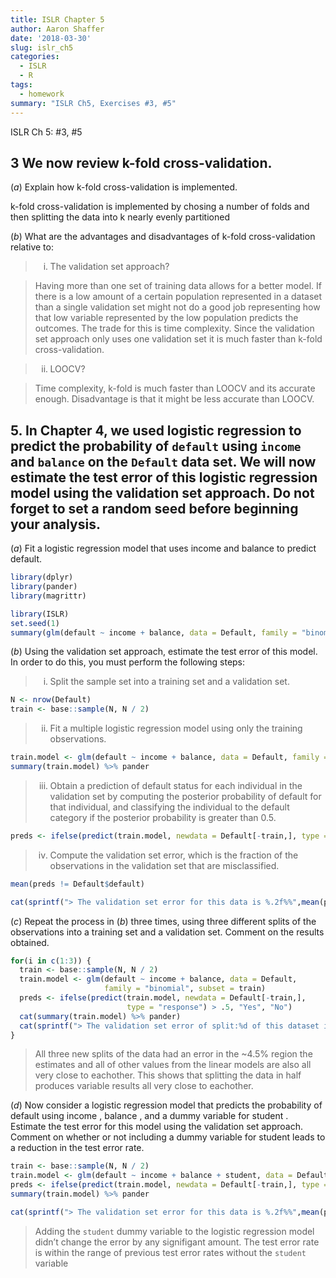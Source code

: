 ```yaml
---
title: ISLR Chapter 5
author: Aaron Shaffer
date: '2018-03-30'
slug: islr_ch5
categories:
  - ISLR
  - R
tags:
  - homework
summary: "ISLR Ch5, Exercises #3, #5"
---
```


ISLR Ch 5: #3, #5

## 3 We now review k-fold cross-validation.

$(a)$ Explain how k-fold cross-validation is implemented.

k-fold cross-validation is implemented by chosing a number of folds and then splitting the data into k nearly evenly partitioned 

$(b)$ What are the advantages and disadvantages of k-fold cross-validation relative to:

> i. The validation set approach?

> Having more than one set of training data allows for a better model.  If there is a low amount of a certain population represented in a dataset than a single validation set might not do a good job representing how that low variable represented by the low population predicts the outcomes.  The trade for this is time complexity.  Since the validation set approach only uses one validation set it is much faster than k-fold cross-validation.

> ii. LOOCV?

> Time complexity, k-fold is much faster than LOOCV and its accurate enough.  Disadvantage is that it might be less accurate than LOOCV.

## 5. In Chapter 4, we used logistic regression to predict the probability of `default` using `income` and `balance` on the `Default` data set. We will now estimate the test error of this logistic regression model using the validation set approach. Do not forget to set a random seed before beginning your analysis.

$(a)$ Fit a logistic regression model that uses income and balance to predict default.

```r
library(dplyr)
library(pander)
library(magrittr)
```

```r
library(ISLR)
set.seed(1)
summary(glm(default ~ income + balance, data = Default, family = "binomial"))$coefficient %>% pander
```

$(b)$ Using the validation set approach, estimate the test error of this model. In order to do this, you must perform the following steps:

> i. Split the sample set into a training set and a validation set.

```r
N <- nrow(Default)
train <- base::sample(N, N / 2)
```
> ii. Fit a multiple logistic regression model using only the training observations.

```r
train.model <- glm(default ~ income + balance, data = Default, family = "binomial", subset = train)
summary(train.model) %>% pander
```
> iii. Obtain a prediction of default status for each individual in the validation set by computing the posterior probability of default for that individual, and classifying the individual to the default category if the posterior probability is greater than 0.5.

```r
preds <- ifelse(predict(train.model, newdata = Default[-train,], type = "response") > .5, "Yes", "No")
```

> iv. Compute the validation set error, which is the fraction of the observations in the validation set that are misclassified.

```r
mean(preds != Default$default)
```
```r
cat(sprintf("> The validation set error for this data is %.2f%%",mean(preds != Default$default) * 100))
```

$(c)$ Repeat the process in $(b)$ three times, using three different splits of the observations into a training set and a validation set. Comment on the results obtained.

```r
for(i in c(1:3)) {
  train <- base::sample(N, N / 2)
  train.model <- glm(default ~ income + balance, data = Default, 
                     family = "binomial", subset = train)
  preds <- ifelse(predict(train.model, newdata = Default[-train,], 
                          type = "response") > .5, "Yes", "No")
  cat(summary(train.model) %>% pander)
  cat(sprintf("> The validation set error of split:%d of this dataset is %.2f%%\n\n",i,mean(preds != Default$default) * 100))
}
```

> All three new splits of the data had an error in the ~4.5% region the estimates and all of other values from the linear models are also all very close to eachother.  This shows that splitting the data in half produces variable results all very close to eachother.

$(d)$ Now consider a logistic regression model that predicts the probability of default using income , balance , and a dummy variable for student . Estimate the test error for this model using the validation set approach. Comment on whether or not including a dummy variable for student leads to a reduction in the test error rate.

```r
train <- base::sample(N, N / 2)
train.model <- glm(default ~ income + balance + student, data = Default, family = "binomial", subset = train)
preds <- ifelse(predict(train.model, newdata = Default[-train,], type = "response") > .5, "Yes", "No")
summary(train.model) %>% pander
```

```r
cat(sprintf("> The validation set error for this data is %.2f%%",mean(preds != Default$default) * 100))
```

> Adding the `student` dummy variable to the logistic regression model didn't change the error by any signifigant amount.  The test error rate is within the range of previous test error rates without the `student` variable 